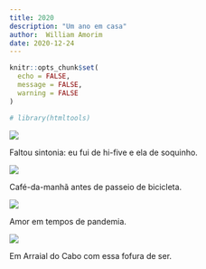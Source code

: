 ```yaml
---
title: 2020
description: "Um ano em casa"
author:  William Amorim
date: 2020-12-24
---
```

```r
knitr::opts_chunk$set(
  echo = FALSE,
  message = FALSE,
  warning = FALSE
)

# library(htmltools)
```

<div class="timeline-item" date-is='11 de novembro'>

<img src = "../../../images/timeline/2020-11-17-sophia-hi-five.jpg">

Faltou sintonia: eu fui de hi-five e ela de soquinho.

</div>


<div class="timeline-item" date-is='25 de outubro'>

<img src = "../../../images/timeline/2020-10-25-cafe-da-manha.jpg">

Café-da-manhã antes de passeio de bicicleta.

</div>


<div class="timeline-item" date-is='19 de setembro'>

<img src = "../../../images/timeline/2020-09-19-angelica-beijo.jpg">

Amor em tempos de pandemia.

</div>


<div class="timeline-item" date-is='7 de março'>

<img src = "../../../images/timeline/2020-03-07-angelica-arraial.jpg">

Em Arraial do Cabo com essa fofura de ser.
</div>